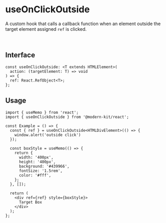 # useOnClickOutside

A custom hook that calls a callback function when an element outside the target element assigned `ref` is clicked.

<br />

## Interface
```tsx
const useOnClickOutside: <T extends HTMLElement>(
  action: (targetElement: T) => void
) => {
  ref: React.RefObject<T>;
};
```

## Usage

```tsx
import { useMemo } from 'react';
import { useOnClickOutside } from '@modern-kit/react';

const Example = () => {
  const { ref } = useOnClickOutside<HTMLDivElement>(() => {
    window.alert('outside click')
  });
  
  const boxStyle = useMemo(() => {
    return {
      width: '400px',
      height: '400px',
      background: '#439966',
      fontSize: '1.5rem',
      color: '#fff',
    };
  }, []);

  return (
    <div ref={ref} style={boxStyle}>
      Target Box
    </div>
  );
};
```